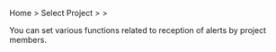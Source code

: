 Home > Select Project > <Cmdname sid="event_statistic" className="uitext" /> > <Cmdname sid="eventNoti" className="uitext" />

You can set various functions related to reception of alerts by project members.

<ImgLang img='alert_receving_setting.png' desc='Alert Notification Reception Setting' />
